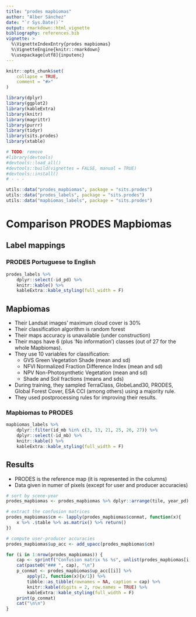 ```yaml
---
title: "prodes mapbiomas"
author: "Alber Sánchez"
date: "`r Sys.Date()`"
output: rmarkdown::html_vignette
bibliography: references.bib
vignette: >
  %\VignetteIndexEntry{prodes mapbiomas}
  %\VignetteEngine{knitr::rmarkdown}
  %\usepackage[utf8]{inputenc}
---
```



```r
knitr::opts_chunk$set(
    collapse = TRUE,
    comment = "#>"
)

library(dplyr)
library(ggplot2)
library(kableExtra)
library(knitr)
library(magrittr)
library(purrr)
library(tidyr)
library(sits.prodes)
library(xtable)

# TODO: remove
#library(devtools)
#devtools::load_all()
#devtools::build(vignettes = FALSE, manual = TRUE)
#devtools::install()
# - - - 

utils::data("prodes_mapbiomas", package = "sits.prodes")
utils::data("prodes_labels", package = "sits.prodes")
utils::data("mapbiomas_labels", package = "sits.prodes")

```

# Comparison PRODES Mapbiomas

## Label mappings

### PRODES Portuguese to English

```r
prodes_labels %>% 
    dplyr::select(-id_pd) %>% 
    knitr::kable() %>% 
    kableExtra::kable_styling(full_width = F)
```


## Mapbiomas
- Their Landsat images' maximum cloud cover is 30% 
- Their classification algorithm is random forest
- Their maps accuracy is unavailable (under construction)
- Their maps have 6 (plus 'No information') classes (out of 27 for the whole Mapbiomas). 
- They use 10 variables for classification:
    - GVS Green Vegetation Shade (mean and sd)
    - NFVI Normalized Fraction Difference Index (mean and sd)
    - NPV Non-Photosynthetic Vegetation (mean and sd)
    - Shade and Soil fractions (means and sds)
- During training, they sampled TerraClass, GlobeLand30, PRODES, Global Forest Cover, ESA CCI (among others) using a majority rule.
- They used postprocessing rules for improving their results.

### Mapbiomas to PRODES

```r
mapbiomas_labels %>% 
    dplyr::filter(id_mb %in% c(3, 13, 21, 25, 26, 27)) %>% 
    dplyr::select(-id_mb) %>%
    knitr::kable() %>% 
    kableExtra::kable_styling(full_width = F) 

```


## Results

* PRODES is the reference map (it is represented in the columns)
* Data given in numer of pixels (except for user and producer accuracies)


```r

# sort by scene-year
prodes_mapbiomas <- prodes_mapbiomas %>% dplyr::arrange(tile, year_pd)

# extract the confusion matrices
prodes_mapbiomas$cm <- lapply(prodes_mapbiomas$conmat, function(x){
    x %>% .$table %>% as.matrix() %>% return()    
})

# compute user-producer accuracies
prodes_mapbiomas$up_acc <- add_upacc(prodes_mapbiomas$cm)

for (i in 1:nrow(prodes_mapbiomas)) {
    cap <- sprintf("Confusion matrix %s %s", unlist(prodes_mapbiomas[i, "tile"]), unlist(prodes_mapbiomas[i, "year_pd"]))
    cat(paste0("### ", cap), "\n")
    p_conmat <- prodes_mapbiomas$up_acc[[i]] %>% 
        apply(2, function(x){x/1}) %>% 
        tibble::as_tibble(rownames = NA, caption = cap) %>% 
        knitr::kable(digits = 2, row.names = TRUE) %>% 
        kableExtra::kable_styling(full_width = F)
    print(p_conmat)
    cat("\n\n")
}    

```

